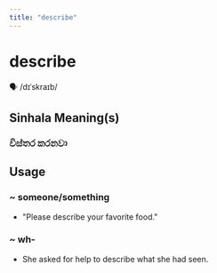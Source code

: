```yaml
---
title: "describe"
---
```


# describe

🗣️ /dɪˈskraɪb/

## Sinhala Meaning(s)

### විස්තර කරනවා

## Usage

### ~ someone/something

- "Please describe your favorite food."


### ~ wh-

- She asked for help to describe what she had seen.

